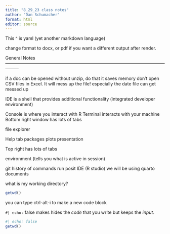 ```yaml
---
title: "8_29_23 class notes"
author: "Dan Schumacher"
format: html
editor: source
---
```


This \^ is yaml (yet another markdown language)

change format to docx, or pdf if you want a different output after render.

General Notes ---------------------------------------------------------------------------------------------------------------------

if a doc can be opened without unzip, do that it saves memory don't open CSV files in Excel. It will mess up the file! especially the date file can get messed up

IDE is a shell that provides additional functionality (integrated developer environment)

Console is where you interact with R Terminal interacts with your machine \
Bottom right window has lots of tabs

file explorer

Help tab packages plots presentation

Top right has lots of tabs

environment (tells you what is active in session)

git history of commands run posit IDE (R studio) we will be using quarto documents

what is my working directory?

```r
getwd()
```

you can type ctrl-alt-i to make a new code block

`#| echo:` false makes hides the *code* that you write but keeps the *input*.

```r
#| echo: false
getwd() 
```

```r
```
